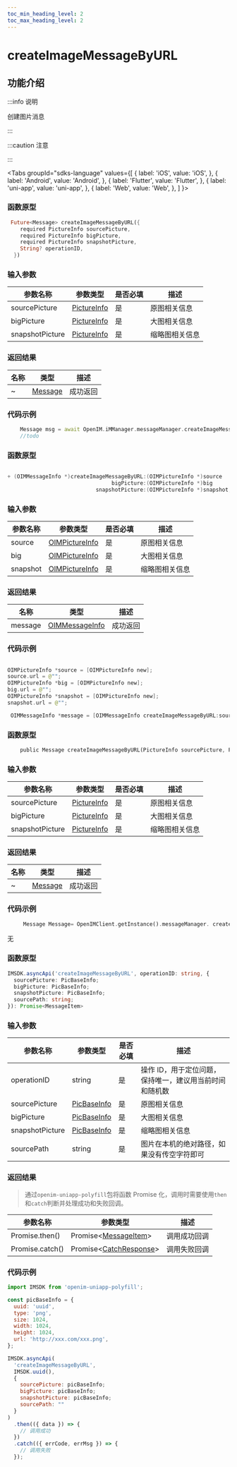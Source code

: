 ```yaml
---
toc_min_heading_level: 2
toc_max_heading_level: 2
---
```


# createImageMessageByURL

## 功能介绍

:::info 说明

创建图片消息

:::

:::caution 注意

:::

<Tabs
groupId="sdks-language"
values={[
{ label: 'iOS', value: 'iOS', },
{ label: 'Android', value: 'Android', },
{ label: 'Flutter', value: 'Flutter', },
{ label: 'uni-app', value: 'uni-app', },
{ label: 'Web', value: 'Web', },
]
}>

<TabItem value="Flutter">

### 函数原型

```dart showLineNumbers
 Future<Message> createImageMessageByURL({
    required PictureInfo sourcePicture,
    required PictureInfo bigPicture,
    required PictureInfo snapshotPicture,
    String? operationID,
  })
```

### 输入参数

| 参数名称        | 参数类型                                               | 是否必填 | 描述           |
| --------------- | ------------------------------------------------------ | -------- | -------------- |
| sourcePicture   | [PictureInfo](docs/sdks/class/message/pictureInfo.mdx) | 是       | 原图相关信息   |
| bigPicture      | [PictureInfo](docs/sdks/class/message/pictureInfo.mdx) | 是       | 大图相关信息   |
| snapshotPicture | [PictureInfo](docs/sdks/class/message/pictureInfo.mdx) | 是       | 缩略图相关信息 |

### 返回结果

| 名称 | 类型                                               | 描述     |
| ---- | -------------------------------------------------- | -------- |
| ~    | [Message](docs/sdks/class/message/messageInfo.mdx) | 成功返回 |

### 代码示例

```dart showLineNumbers
    Message msg = await OpenIM.iMManager.messageManager.createImageMessageByURL(sourcePicture: sourcePicture, bigPicture: bigPicture, snapshotPicture: snapshotPicture);
    //todo
```

</TabItem>

<TabItem value="iOS">

### 函数原型

```swift showLineNumbers

+ (OIMMessageInfo *)createImageMessageByURL:(OIMPictureInfo *)source
                                 bigPicture:(OIMPictureInfo *)big
                            snapshotPicture:(OIMPictureInfo *)snapshot;

```

### 输入参数

| 参数名称 | 参数类型                                                  | 是否必填 | 描述           |
| -------- | --------------------------------------------------------- | -------- | -------------- |
| source   | [OIMPictureInfo](docs/sdks/class/message/pictureInfo.mdx) | 是       | 原图相关信息   |
| big      | [OIMPictureInfo](docs/sdks/class/message/pictureInfo.mdx) | 是       | 大图相关信息   |
| snapshot | [OIMPictureInfo](docs/sdks/class/message/pictureInfo.mdx) | 是       | 缩略图相关信息 |

### 返回结果

| 名称    | 类型                                                      | 描述     |
| ------- | --------------------------------------------------------- | -------- |
| message | [OIMMessageInfo](docs/sdks/class/message/messageInfo.mdx) | 成功返回 |

### 代码示例

```swift showLineNumbers

OIMPictureInfo *source = [OIMPictureInfo new];
source.url = @"";
OIMPictureInfo *big = [OIMPictureInfo new];
big.url = @"";
OIMPictureInfo *snapshot = [OIMPictureInfo new];
snapshot.url = @"";

 OIMMessageInfo *message = [OIMMessageInfo createImageMessageByURL:source bigPicture:big snapshotPicture:snapshot];

```

</TabItem>

<TabItem value="Android">

### 函数原型

```dart showLineNumbers
    public Message createImageMessageByURL(PictureInfo sourcePicture, PictureInfo bigPicture, PictureInfo snapshotPicture)
```

### 输入参数

| 参数名称        | 参数类型                                               | 是否必填 | 描述           |
| --------------- | ------------------------------------------------------ | -------- | -------------- |
| sourcePicture   | [PictureInfo](docs/sdks/class/message/pictureInfo.mdx) | 是       | 原图相关信息   |
| bigPicture      | [PictureInfo](docs/sdks/class/message/pictureInfo.mdx) | 是       | 大图相关信息   |
| snapshotPicture | [PictureInfo](docs/sdks/class/message/pictureInfo.mdx) | 是       | 缩略图相关信息 |

### 返回结果

| 名称 | 类型                                               | 描述     |
| ---- | -------------------------------------------------- | -------- |
| ~    | [Message](docs/sdks/class/message/messageInfo.mdx) | 成功返回 |

### 代码示例

```dart showLineNumbers
     Message Message= OpenIMClient.getInstance().messageManager. createImageMessageByURL( sourcePicture,  bigPicture,  snapshotPicture)
```

</TabItem>

<TabItem value="Web">

无

</TabItem>

<TabItem value="uni-app">

### 函数原型

```ts showLineNumbers
IMSDK.asyncApi('createImageMessageByURL', operationID: string, {
  sourcePicture: PicBaseInfo;
  bigPicture: PicBaseInfo;
  snapshotPicture: PicBaseInfo;
  sourcePath: string;
}): Promise<MessageItem>
```

### 输入参数

| 参数名称        | 参数类型                                               | 是否必填 | 描述                                                    |
| --------------- | ------------------------------------------------------ | -------- | ------------------------------------------------------- |
| operationID     | string                                                 | 是       | 操作 ID，用于定位问题，保持唯一，建议用当前时间和随机数 |
| sourcePicture   | [PicBaseInfo](docs/sdks/class/message/pictureInfo.mdx) | 是       | 原图相关信息                                            |
| bigPicture      | [PicBaseInfo](docs/sdks/class/message/pictureInfo.mdx) | 是       | 大图相关信息                                            |
| snapshotPicture | [PicBaseInfo](docs/sdks/class/message/pictureInfo.mdx) | 是       | 缩略图相关信息                                          |
| sourcePath      | string                                                 | 是       | 图片在本机的绝对路径，如果没有传空字符即可              |

### 返回结果

> 通过`openim-uniapp-polyfill`包将函数 Promise 化，调用时需要使用`then`和`catch`判断并处理成功和失败回调。

| 参数名称        | 参数类型                                                         | 描述         |
| --------------- | ---------------------------------------------------------------- | ------------ |
| Promise.then()  | Promise<[MessageItem](docs/sdks/class/message/messageInfo.mdx)\> | 调用成功回调 |
| Promise.catch() | Promise<[CatchResponse](docs/sdks/class/response.mdx)\>          | 调用失败回调 |

### 代码示例

```js showLineNumbers
import IMSDK from 'openim-uniapp-polyfill';

const picBaseInfo = {
  uuid: 'uuid',
  type: 'png',
  size: 1024,
  width: 1024,
  height: 1024,
  url: 'http://xxx.com/xxx.png',
};

IMSDK.asyncApi(
  'createImageMessageByURL',
  IMSDK.uuid(),
  {
    sourcePicture: picBaseInfo;
    bigPicture: picBaseInfo;
    snapshotPicture: picBaseInfo;
    sourcePath: ""
  }
)
  .then(({ data }) => {
    // 调用成功
  })
  .catch(({ errCode, errMsg }) => {
    // 调用失败
  });
```

</TabItem>

</Tabs>
